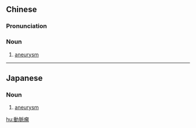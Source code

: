 {{also|动脉瘤}}
==Chinese==
{{zh-forms|s=动脉瘤|type=21}}

===Pronunciation===
{{zh-pron
|m=dòngmàiliú
|c=dung6 mak6 lau4-2
|mn=xm,tw:tōng-me̍h-liû/qz:tǒng-be̍h-liû/zz:tōng-me̍eh-liû
|cat=n
}}

===Noun===
{{zh-noun}}

# {{lb|zh|pathology}} [[aneurysm]]

----

==Japanese==
{{ja-kanjitab|動|脈|瘤}}

===Noun===
{{ja-noun|どうみゃくりゅう}}

# [[aneurysm]] {{gloss|abnormal blood-filled swelling}}

[[hu:動脈瘤]]